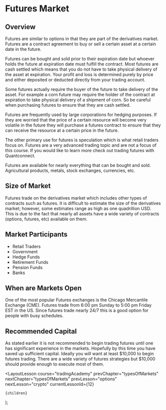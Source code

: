
# Futures Market

## Overview

Futures are similar to options in that they are part of the derivatives market. Futures are a contract agreement to buy or sell a certain asset at a certain date in the future.

Futures can be bought and sold prior to their expiration date but whoever holds the future at expiration date must fulfill the contract. Most futures are cash settled which means that you do not have to take physical delivery of the asset at expiration. Your profit and loss is determined purely by price and either deposited or deducted directly from your trading account.

Some futures actually require the buyer of the future to take delivery of the asset. For example a corn future may require the holder of the contract at expiration to take physical delivery of a shipment of corn. So be careful when purchasing futures to ensure that they are cash settled.

Futures are frequently used by large corporations for hedging purposes. If they are worried that the price of a certain resource will become very volatile in the future they will purchase a futures contract to ensure that they can receive the resource at a certain price in the future.

The other primary use for futures is speculation which is what retail traders focus on. Futures are a very advanced trading topic and are not a focus of this course. If you would like to learn more check out trading futures with Quantconnect.

Futures are available for nearly everything that can be bought and sold. Agricultural products, metals, stock exchanges, currencies, etc.

## Size of Market

Futures trade on the derivatives market which includes other types of contracts such as futures. It is difficult to estimate the size of the derivatives market; however, some estimates range as high as one quadrillion USD. This is due to the fact that nearly all assets have a wide variety of contracts (options, futures, etc) available on them.

## Market Participants

- Retail Traders
- Government
- Hedge Funds
- Retirement Funds
- Pension Funds
- Banks

## When are Markets Open

One of the most popular Futures exchanges is the Chicago Mercantile Exchange (CME). Futures trade from 6:00 pm Sunday to 5:00 pm Friday EST in the US. Since futures trade nearly 24/7 this is a good option for people with busy schedules.

## Recommended Capital

As stated earlier it is not recommended to begin trading futures until one has significant experience in the markets. Hopefully by this time you have saved up sufficient capital. Ideally you will want at least $10,000 to begin futures trading. There are a wide variety of futures strategies but $10,000 should provide enough to execute most of them.

  <LayoutLesson
    course="tradingAcademy"
    prevChapter="typesOfMarkets"
    nextChapter="typesOfMarkets"
    prevLesson="options"
    nextLesson="crypto"
    currentLessonId={12}
  >
    {children}
  </LayoutLesson>
);
